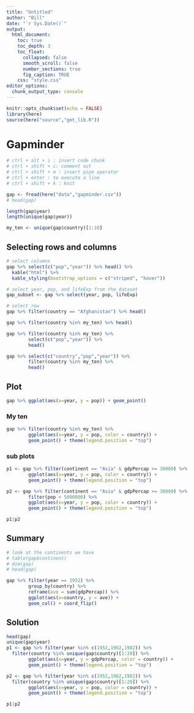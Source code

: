 ```yaml
---
title: "Untitled"
author: "Bill"
date: "`r Sys.Date()`"
output:
  html_document:
    toc: true
    toc_depth: 3
    toc_float: 
      collapsed: false
      smooth_scroll: false
      number_sections: true
      fig_caption: TRUE
    css: "style.css"
editor_options: 
  chunk_output_type: console
---
```


```r
knitr::opts_chunk$set(echo = FALSE)
library(here)
source(here("source","get_lib.R"))
```

<style>
.table-hover > tbody > tr:hover { 
  background-color: #f4f442;
}
</style>


# Gapminder

```r
# ctrl + alt + i : insert code chunk
# ctrl + shift + c: comment out
# ctrl + shift + m : insert pipe operator
# ctrl + enter : to execute a line
# ctrl + shift + k : knit 

gap <- fread(here("data","gapminder.csv"))
# head(gap)

length(gap$year)
length(unique(gap$year))

my_ten <- unique(gap$country)[1:10]
```

## Selecting rows and columns

```r
# select columns
gap %>% select(c("pop","year")) %>% head() %>% 
  kable("html") %>% 
  kable_styling(bootstrap_options = c("striped", "hover"))

# select year, pop, and lifeExp from the dataset 
gap_subset <- gap %>% select(year, pop, lifeExp)

# select row
gap %>% filter(country == "Afghanistan") %>% head()

gap %>% filter(country %in% my_ten) %>% head()

gap %>% filter(country %in% my_ten) %>% 
        select(c("pop","year")) %>% 
        head()

gap %>% select(c("country","pop","year")) %>%
        filter(country %in% my_ten) %>%
        head()
```



## Plot

```r
gap %>% ggplot(aes(x=year, y = pop)) + geom_point()
```

### My ten 

```r
gap %>% filter(country %in% my_ten) %>% 
        ggplot(aes(x=year, y = pop, color = country)) + 
        geom_point() + theme(legend.position = "top")
```

### sub plots

```r
p1 <- gap %>% filter(continent == "Asia" & gdpPercap >= 30000) %>% 
        ggplot(aes(x=year, y = pop, color = country)) + 
        geom_point() + theme(legend.position = "top")

p2 <- gap %>% filter(continent == "Asia" & gdpPercap >= 30000) %>%
        filter(pop < 5000000) %>% 
        ggplot(aes(x=year, y = pop, color = country)) + 
        geom_point() + theme(legend.position = "top")

p1|p2
```

## Summary 

```r
# look at the continents we have
# table(gap$continent)
# dim(gap)
# head(gap)

gap %>% filter(year == 1952) %>% 
        group_by(country) %>% 
        reframe(ave = sum(gdpPercap)) %>% 
        ggplot(aes(x=country, y = ave)) + 
        geom_col() + coord_flip()
```

## Solution 

```r
head(gap)
unique(gap$year)
p1 <- gap %>% filter(year %in% c(1952,1962,1982)) %>% 
  filter(country %in% unique(gap$country)[1:20]) %>% 
        ggplot(aes(x=year, y = gdpPercap, color = country)) + 
        geom_point() + theme(legend.position = "top")

p2 <- gap %>% filter(year %in% c(1952,1962,1982)) %>% 
  filter(country %in% unique(gap$country)[1:20]) %>% 
        ggplot(aes(x=year, y = pop, color = country)) + 
        geom_point() + theme(legend.position = "top")

p1|p2
```
